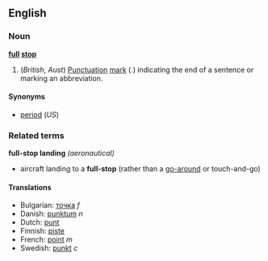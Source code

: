 ==English==
===Noun===
'''[[full]] [[stop]]'''
# (''British'', ''Aust'') [[Punctuation]] [[mark]] (.) indicating the end of a sentence or marking an abbreviation.

====Synonyms====
*[[period]] (''US'')
=== Related terms ===
'''full-stop landing''' ''(aeronautical)''
* aircraft landing to a '''full-stop''' (rather than a [[go-around]] or touch-and-go)
====Translations====
*Bulgarian: [[точка]] ''f''
*Danish: [[punktum]] ''n''
*Dutch: [[punt]]
*Finnish: [[piste]]
*French: [[point]] ''m''
*Swedish: [[punkt]] ''c''

{{Punctuation}}